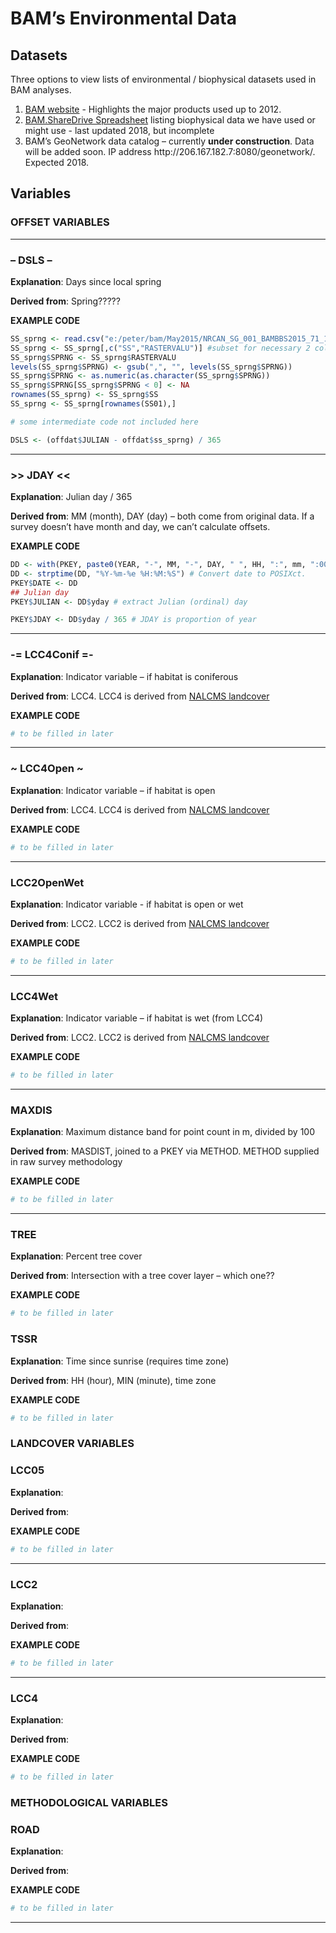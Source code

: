 BAM's Environmental Data
=============

## Datasets

Three options to view lists of environmental / biophysical datasets used in BAM analyses. 

1. [BAM website](http://www.borealbirds.ca/index.php/biophysical_data) - Highlights the major products used up to 2012.
2. [BAM.ShareDrive Spreadsheet](https://docs.google.com/spreadsheets/d/1Kw-CPXXQ7E87ThxRbTEg_QyU4pfzRnsq5-50unFvhv4/edit?usp=drive_web&ouid=104563141700000594143) listing biophysical data we have used or might use - last updated 2018, but incomplete
3. BAM's GeoNetwork data catalog -- currently **under construction**. Data will be added soon. IP address http://206.167.182.7:8080/geonetwork/. Expected 2018. 

## Variables

### OFFSET VARIABLES

---

### -- DSLS --

**Explanation**: Days since local spring

**Derived from**: Spring?????

**EXAMPLE CODE**

``` r
SS_sprng <- read.csv("e:/peter/bam/May2015/NRCAN_SG_001_BAMBBS2015_71_13.csv") #load intersected file acquired from Trish
SS_sprng <- SS_sprng[,c("SS","RASTERVALU")] #subset for necessary 2 columns
SS_sprng$SPRNG <- SS_sprng$RASTERVALU 
levels(SS_sprng$SPRNG) <- gsub(",", "", levels(SS_sprng$SPRNG))
SS_sprng$SPRNG <- as.numeric(as.character(SS_sprng$SPRNG))
SS_sprng$SPRNG[SS_sprng$SPRNG < 0] <- NA
rownames(SS_sprng) <- SS_sprng$SS
SS_sprng <- SS_sprng[rownames(SS01),]

# some intermediate code not included here

DSLS <- (offdat$JULIAN - offdat$ss_sprng) / 365
```

---

### >> JDAY <<

**Explanation**: Julian day / 365

**Derived from**: MM (month), DAY (day) -- both come from original data. If a survey doesn't have month and day, we can't calculate offsets. 

**EXAMPLE CODE**

``` r
DD <- with(PKEY, paste0(YEAR, "-", MM, "-", DAY, " ", HH, ":", mm, ":00")) # combine date and time pieces back together
DD <- strptime(DD, "%Y-%m-%e %H:%M:%S") # Convert date to POSIXct.
PKEY$DATE <- DD
## Julian day
PKEY$JULIAN <- DD$yday # extract Julian (ordinal) day

PKEY$JDAY <- DD$yday / 365 # JDAY is proportion of year
```

---

### -= LCC4Conif =-

**Explanation**: Indicator variable – if habitat is coniferous 

**Derived from**: LCC4. LCC4 is derived from [NALCMS landcover](https://sites.google.com/site/bambiophysical/home/landcover/modis-land-cover-map-of-canada-2005) 

**EXAMPLE CODE**

``` r
# to be filled in later
```

---

### ~ LCC4Open ~ 

**Explanation**: Indicator variable – if habitat is open

**Derived from**: LCC4. LCC4 is derived from [NALCMS landcover](https://sites.google.com/site/bambiophysical/home/landcover/modis-land-cover-map-of-canada-2005) 

**EXAMPLE CODE**

``` r
# to be filled in later
```

---

### LCC2OpenWet

**Explanation**: Indicator variable - if habitat is open or wet

**Derived from**: LCC2. LCC2 is derived from [NALCMS landcover](https://sites.google.com/site/bambiophysical/home/landcover/modis-land-cover-map-of-canada-2005) 

**EXAMPLE CODE**

``` r
# to be filled in later
```

---

### LCC4Wet
**Explanation**: Indicator variable – if habitat is wet (from LCC4)

**Derived from**: LCC2. LCC2 is derived from [NALCMS landcover](https://sites.google.com/site/bambiophysical/home/landcover/modis-land-cover-map-of-canada-2005) 

**EXAMPLE CODE**

``` r
# to be filled in later
```

---

### MAXDIS

**Explanation**: Maximum distance band for point count in m, divided by 100

**Derived from**: MASDIST, joined to a PKEY via METHOD. METHOD supplied in raw survey methodology

**EXAMPLE CODE**

``` r
# to be filled in later
```

---

### TREE

**Explanation**: Percent tree cover

**Derived from**: Intersection with a tree cover layer -- which one??

**EXAMPLE CODE**

``` r
# to be filled in later
```

### TSSR

**Explanation**: Time since sunrise (requires time zone)

**Derived from**: HH (hour), MIN (minute), time zone

**EXAMPLE CODE**

``` r
# to be filled in later
```


### LANDCOVER VARIABLES

### LCC05

**Explanation**: 

**Derived from**: 

**EXAMPLE CODE**

``` r
# to be filled in later
```

---

### LCC2

**Explanation**: 

**Derived from**: 

**EXAMPLE CODE**

``` r
# to be filled in later
```

---

### LCC4

**Explanation**: 

**Derived from**: 

**EXAMPLE CODE**

``` r
# to be filled in later
```


### METHODOLOGICAL VARIABLES

### ROAD

**Explanation**: 

**Derived from**: 

**EXAMPLE CODE**

``` r
# to be filled in later
```

---



